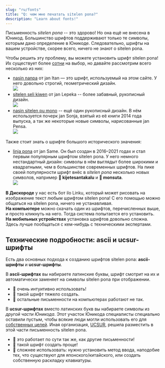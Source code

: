 ```yaml
---
slug: "ru/fonts"
title: "Q: чем мне печатать sitelen pona?"
description: "Learn about fonts!"
---
```


Письменность *sitelen pona* -- это здорово! Но она ещё не внесена в Юникод. Большинство шрифтов поддерживают только те символы, которым дано определение в Юникоде. Следовательно, шрифты на вашем устройстве, скорее всего, ничего не знают о sitelen pona.

Чтобы решить эту проблему, вы можете установить шрифт sitelen pona! Их существует более [сотни](https://linku.la/fonts/) на выбор, но давайте рассмотрим всего несколько из них:

* [nasin nanpa](https://raw.githubusercontent.com/lipu-linku/ijo/main/nasinsitelen/nasin-nanpa.otf) от jan Itan — это шрифт, используемый на этом сайте. У него довольно строгий, геометрический дизайн.<br /><img src="/example-nasin-nanpa.webp" />
* [sitelen seli kiwen](https://raw.githubusercontent.com/lipu-linku/ijo/main/nasinsitelen/sitelenselikiwenasuki.ttf) от jan Lepeka -- более забавный, рукописный дизайн.<br /><img src="/example-sitelen-seli-kiwen.webp" />
* [nasin sitelen pu mono](https://raw.githubusercontent.com/lipu-linku/ijo/main/nasinsitelen/nasin-sitelen-pu-mono.otf) -- ещё один рукописный дизайн. В нём используется почерк jan Sonja, взятый из её книги 2014 года выпуска, а так же некоторые новые символы, нарисованные jan Pensa.<br /><img src="/example-pu-mono.webp" />

Также стоит знать о шрифте большого исторического значения:

* [linja pona](https://raw.githubusercontent.com/lipu-linku/ijo/main/nasinsitelen/linja-pona.otf) от jan Same. Он был создан в 2016–2021 годах и стал первым популярным шрифтом sitelen pona. У него немного нестандартный дизайн: символы в нём выглядыт более широкими и квадратными, чем в большинстве современных шрифтов. На пике своей популярности шрифт внёс в *sitelen pona* несколько новых символов, например **󱦀 kijetesantakalu** и **󱥽 monsuta**.<br /><img src="/example-linja-pona.webp" />

**В Дискороде** у нас есть бот ilo Linku, который может рисовать на изображение текст любым шрифтом sitelen pona! С его помощью можно общаться на sitelen pona, ничего не устанавливая.  
**На компьютере** можно скачать один из шрифтов, перечисленных выше, и просто кликнуть на него. Тогда система попытается его установить.  
**На мобильных устройствах** установка шрифтов довольно сложна. Здесь лучше пообщаться с кем-нибудь с техническими экспертами.

## Технические подробности: ascii и ucsur-шрифты

Есть два основных подхода к созданию шрифтов sitelen pona: **ascii-шрифты** и **ucsur-шрифты**.

В **ascii-шрифтах** вы набираете латинские буквы, шрифт смотрит на их и автоматически заменяет на символы sitelen pona при отображении.

* 🎉 очень интуитивно использовать!
* 🙁 такой шрифт тяжело создать.
* 🙁 остальные письменности на компьютерах работают не так.

В **ucsur-шрифтах** вместо латинских букв вы набираете символы из *другой части Юникода*. Этот участок Юникода специалисты специально оставили пустым, чтобы всякие люди могли использовать его для [собственных целей](https://en.wikipedia.org/wiki/Private_Use_Areas). Иная организация, [UCSUR](https://www.kreativekorp.com/ucsur/), решила разместить в этой части письменность sitelen pona.

* 🎉 это работает по сути так же, как другие письменности!
* 🎉 такой шрифт создать проще!
* 🙁 сложнее использовать: нужно установить метод ввода, наподобие тех, что существуют для японского/китайского, или создать собственную раскладку клавиатуры.
